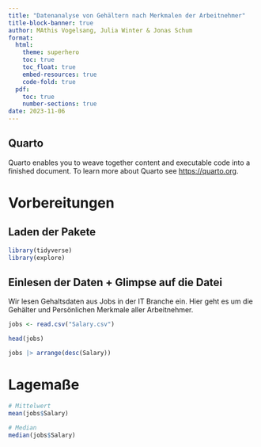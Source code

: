 ```yaml
---
title: "Datenanalyse von Gehältern nach Merkmalen der Arbeitnehmer"
title-block-banner: true
author: MAthis Vogelsang, Julia Winter & Jonas Schum
format: 
  html: 
    theme: superhero
    toc: true
    toc_float: true
    embed-resources: true
    code-fold: true
  pdf: 
    toc: true
    number-sections: true
date: 2023-11-06
---
```


## Quarto

Quarto enables you to weave together content and executable code into a finished document. To learn more about Quarto see <https://quarto.org>.

# Vorbereitungen

## Laden der Pakete

```r
library(tidyverse)
library(explore)
```

## Einlesen der Daten + Glimpse auf die Datei

Wir lesen Gehaltsdaten aus Jobs in der IT Branche ein. Hier geht es um die Gehälter und Persönlichen Merkmale aller Arbeitnehmer.

```r
jobs <- read.csv("Salary.csv")

head(jobs)
```

```r
jobs |> arrange(desc(Salary))
```


# Lagemaße

```r
# Mittelwert
mean(jobs$Salary)

# Median
median(jobs$Salary)
```

